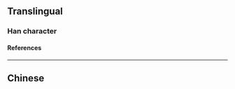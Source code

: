 {{character info}}
==Translingual==

===Han character===
{{Han char|rn=38|rad=女|as=08|sn=11|four=|canj=MMBBV|ids=⿱丽女}}

====References====
{{Han ref|kx=0265.260|dkj=06444|dj=0532.220|hdz=21056.130|uh=5A6F}}

----

==Chinese==
{{zh-see|麗|v}}